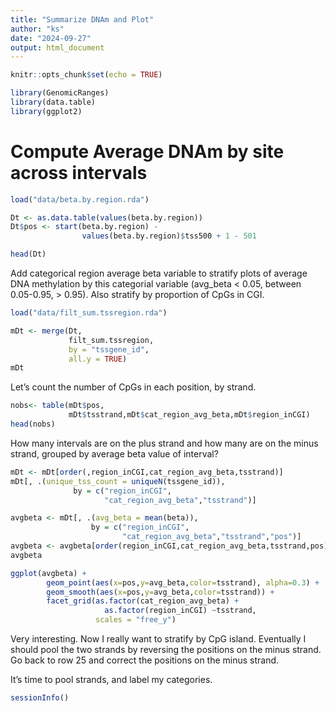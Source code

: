 ```yaml
---
title: "Summarize DNAm and Plot"
author: "ks"
date: "2024-09-27"
output: html_document
---
```


```r
knitr::opts_chunk$set(echo = TRUE)
```

```r
library(GenomicRanges)
library(data.table)
library(ggplot2)
```

# Compute Average DNAm by site across intervals


```r
load("data/beta.by.region.rda")

Dt <- as.data.table(values(beta.by.region))
Dt$pos <- start(beta.by.region) - 
                values(beta.by.region)$tss500 + 1 - 501

head(Dt)
```

Add categorical region average beta variable to stratify plots of average DNA methylation by this categorial variable (avg_beta < 0.05, between 0.05-0.95,  > 0.95). Also stratify by proportion of CpGs in CGI. 
```r
load("data/filt_sum.tssregion.rda")

mDt <- merge(Dt,
             filt_sum.tssregion,
             by = "tssgene_id",
             all.y = TRUE)
mDt
```


Let's count the number of CpGs in each position, by strand.
```r
nobs<- table(mDt$pos,
             mDt$tsstrand,mDt$cat_region_avg_beta,mDt$region_inCGI)
head(nobs)
```


How many intervals are on the plus strand and how many are on the minus strand, grouped by average beta value of interval?
```r
mDt <- mDt[order(,region_inCGI,cat_region_avg_beta,tsstrand)]
mDt[, .(unique_tss_count = uniqueN(tssgene_id)), 
              by = c("region_inCGI",
                     "cat_region_avg_beta","tsstrand")]
```

```r
avgbeta <- mDt[, .(avg_beta = mean(beta)), 
                  by = c("region_inCGI",
                         "cat_region_avg_beta","tsstrand","pos")]
avgbeta <- avgbeta[order(region_inCGI,cat_region_avg_beta,tsstrand,pos)]
avgbeta
```

```r
ggplot(avgbeta) +
        geom_point(aes(x=pos,y=avg_beta,color=tsstrand), alpha=0.3) +
        geom_smooth(aes(x=pos,y=avg_beta,color=tsstrand)) +
        facet_grid(as.factor(cat_region_avg_beta) + 
                     as.factor(region_inCGI) ~tsstrand,
                   scales = "free_y")
```

Very interesting.  Now I really want to stratify by CpG island.
Eventually I should pool the two strands by reversing the positions on the minus strand.  Go back to row 25 and correct the positions on the minus strand.

It's time to pool strands, and label my categories.

```r
sessionInfo()
```

